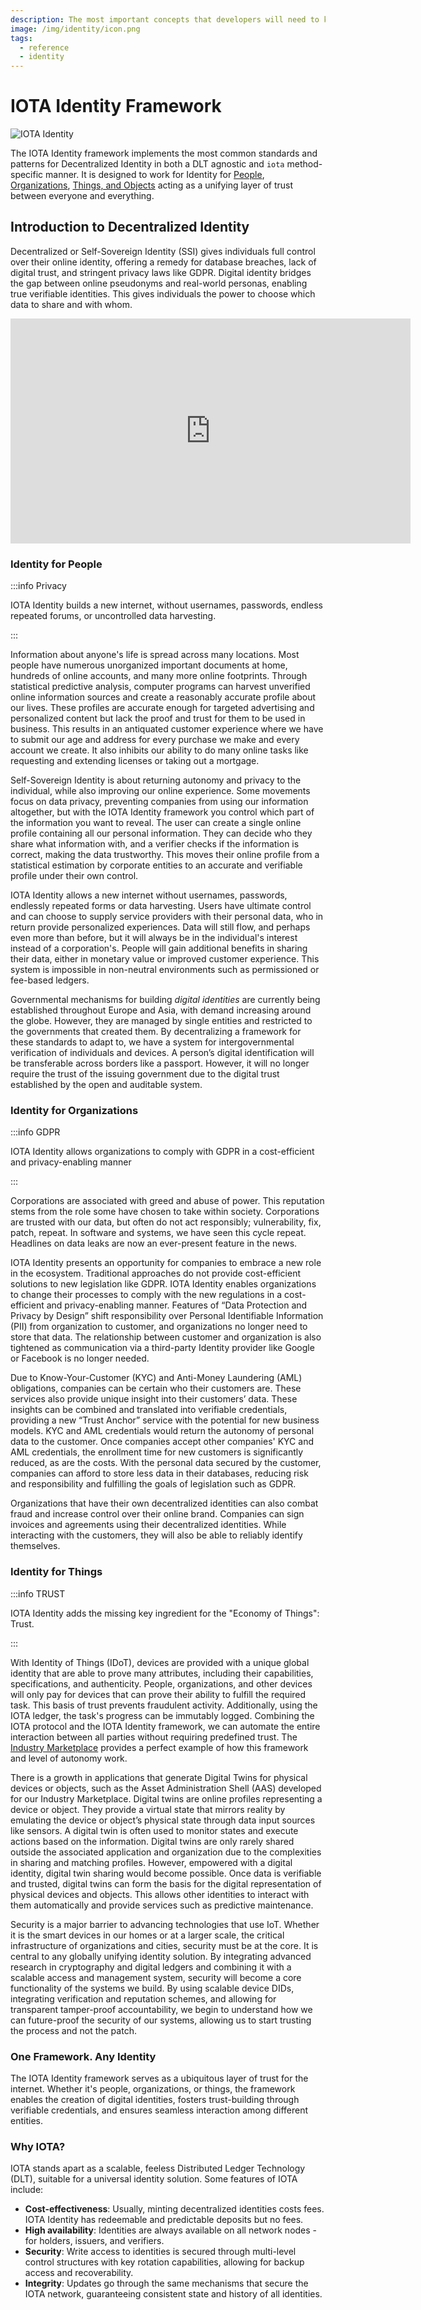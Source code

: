 ```yaml
---
description: The most important concepts that developers will need to know to utilize IOTA Identity to its full potential.
image: /img/identity/icon.png
tags:
  - reference
  - identity
---
```

# IOTA Identity Framework

![IOTA Identity](/img/banner/banner_identity.svg)

The IOTA Identity framework implements the most common standards and patterns for Decentralized Identity in both a DLT agnostic and `iota` method-specific manner.
It is designed to work for Identity for [People](#identity-for-people), [Organizations](#identity-for-organizations),
[Things, and Objects](#identity-for-things) acting as a unifying layer of trust between everyone and everything.

## Introduction to Decentralized Identity

Decentralized or Self-Sovereign Identity (SSI) gives individuals full control over their online identity,
offering a remedy for database breaches, lack of digital trust, and stringent privacy laws like GDPR.
Digital identity bridges the gap between online pseudonyms and real-world personas, enabling true verifiable identities. This gives individuals the power to choose which data to share and with whom.

<iframe
    width='640'
    height='360'
    src='https://www.youtube.com/embed/4YnGFHhxua8'
    frameborder='0'
    allow='accelerometer; autoplay; clipboard-write; encrypted-media; gyroscope; picture-in-picture'
    allowfullscreen
></iframe>

### Identity for People

:::info Privacy

IOTA Identity builds a new internet, without usernames, passwords, endless repeated forums, or uncontrolled data harvesting.

:::

Information about anyone's life is spread across many locations. Most people have numerous unorganized important documents at home, hundreds of online accounts, and many more online footprints. Through statistical predictive analysis, computer programs can harvest unverified online information sources and create a reasonably accurate profile about our lives. These profiles are accurate enough for targeted advertising and personalized content but lack the proof and trust for them to be used in business. This results in an antiquated customer experience where we have to submit our age and address for every purchase we make and every account we create. It also inhibits our ability to do many online tasks like requesting and extending licenses or taking out a mortgage.

Self-Sovereign Identity is about returning autonomy and privacy to the individual, while also improving our online experience. Some movements focus on data privacy, preventing companies from using our information altogether, but with the IOTA Identity framework you control which part of the information you want to reveal. The user can create a single online profile containing all our personal information. They can decide who they share what information with, and a verifier checks if the information is correct, making the data trustworthy. This moves their online profile from a statistical estimation by corporate entities to an accurate and verifiable profile under their own control.

IOTA Identity allows a new internet without usernames, passwords, endlessly repeated forms or data harvesting. Users have ultimate control and can choose to supply service providers with their personal data, who in return provide personalized experiences. Data will still flow, and perhaps even more than before, but it will always be in the individual's interest instead of a corporation's. People will gain additional benefits in sharing their data, either in monetary value or improved customer experience. This system is impossible in non-neutral environments such as permissioned or fee-based ledgers.

Governmental mechanisms for building _digital identities_ are currently being established throughout Europe and Asia, with demand increasing around the globe. However, they are managed by single entities and restricted to the governments that created them. By decentralizing a framework for these standards to adapt to, we have a system for intergovernmental verification of individuals and devices. A person’s digital identification will be transferable across borders like a passport. However, it will no longer require the trust of the issuing government due to the digital trust established by the open and auditable system.

### Identity for Organizations

:::info GDPR

IOTA Identity allows organizations to comply with GDPR in a cost-efficient and privacy-enabling manner

:::

Corporations are associated with greed and abuse of power. This reputation stems from the role some have chosen to take within society. Corporations are trusted with our data, but often do not act responsibly; vulnerability, fix, patch, repeat. In software and systems, we have seen this cycle repeat. Headlines on data leaks are now an ever-present feature in the news.

IOTA Identity presents an opportunity for companies to embrace a new role in the ecosystem. Traditional approaches do not provide cost-efficient solutions to new legislation like GDPR. IOTA Identity enables organizations to change their processes to comply with the new regulations in a cost-efficient and privacy-enabling manner. Features of “Data Protection and Privacy by Design” shift responsibility over Personal Identifiable Information (PII) from organization to customer, and organizations no longer need to store that data. The relationship between customer and organization is also tightened as communication via a third-party Identity provider like Google or Facebook is no longer needed.

Due to Know-Your-Customer (KYC) and Anti-Money Laundering (AML) obligations, companies can be certain who their customers are. These services also provide unique insight into their customers’ data. These insights can be combined and translated into verifiable credentials, providing a new “Trust Anchor” service with the potential for new business models. KYC and AML credentials would return the autonomy of personal data to the customer. Once companies accept other companies' KYC and AML credentials, the enrollment time for new customers is significantly reduced, as are the costs. With the personal data secured by the customer, companies can afford to store less data in their databases, reducing risk and responsibility and fulfilling the goals of legislation such as GDPR.

Organizations that have their own decentralized identities can also combat fraud and increase control over their online brand. Companies can sign invoices and agreements using their decentralized identities. While interacting with the customers, they will also be able to reliably identify themselves.

### Identity for Things

:::info TRUST

IOTA Identity adds the missing key ingredient for the "Economy of Things": Trust.

:::

With Identity of Things (IDoT), devices are provided with a unique global identity that are able to prove many attributes, including their capabilities, specifications, and authenticity. People, organizations, and other devices will only pay for devices that can prove their ability to fulfill the required task. This basis of trust prevents fraudulent activity. Additionally, using the IOTA ledger, the task's progress can be immutably logged. Combining the IOTA protocol and the IOTA Identity framework, we can automate the entire interaction between all parties without requiring predefined trust. The [Industry Marketplace](https://industry.iota.org/) provides a perfect example of how this framework and level of autonomy work.

There is a growth in applications that generate Digital Twins for physical devices or objects, such as the Asset Administration Shell (AAS) developed for our Industry Marketplace. Digital twins are online profiles representing a device or object. They provide a virtual state that mirrors reality by emulating the device or object’s physical state through data input sources like sensors. A digital twin is often used to monitor states and execute actions based on the information. Digital twins are only rarely shared outside the associated application and organization due to the complexities in sharing and matching profiles. However, empowered with a digital identity, digital twin sharing would become possible. Once data is verifiable and trusted, digital twins can form the basis for the digital representation of physical devices and objects. This allows other identities to interact with them automatically and provide services such as predictive maintenance.

Security is a major barrier to advancing technologies that use IoT. Whether it is the smart devices in our homes or at a larger scale, the critical infrastructure of organizations and cities, security must be at the core. It is central to any globally unifying identity solution. By integrating advanced research in cryptography and digital ledgers and combining it with a scalable access and management system, security will become a core functionality of the systems we build. By using scalable device DIDs, integrating verification and reputation schemes, and allowing for transparent tamper-proof accountability, we begin to understand how we can future-proof the security of our systems, allowing us to start trusting the process and not the patch.

### One Framework. Any Identity

The IOTA Identity framework serves as a ubiquitous layer of trust for the internet. Whether it's people, organizations, or things, the framework enables the creation of digital identities, fosters trust-building through verifiable credentials, and ensures seamless interaction among different entities.

### Why IOTA?

IOTA stands apart as a scalable, feeless Distributed Ledger Technology (DLT), suitable for a universal identity solution. Some features of IOTA include:

* **Cost-effectiveness**: Usually, minting decentralized identities costs fees. IOTA Identity has redeemable and predictable deposits but no fees.
* **High availability**: Identities are always available on all network nodes - for holders, issuers, and verifiers.
* **Security**: Write access to identities is secured through multi-level control structures with key rotation capabilities, allowing for backup access and recoverability.
* **Integrity**: Updates go through the same mechanisms that secure the IOTA network, guaranteeing consistent state and history of all identities.

